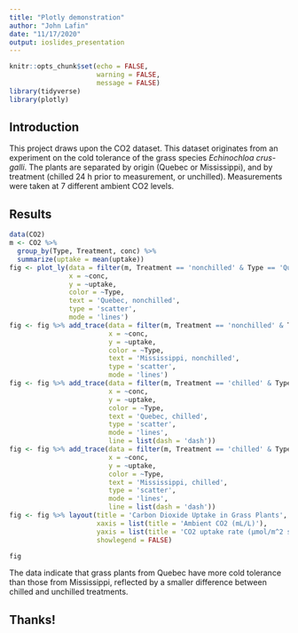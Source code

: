 ```yaml
---
title: "Plotly demonstration"
author: "John Lafin"
date: "11/17/2020"
output: ioslides_presentation
---
```


```r
knitr::opts_chunk$set(echo = FALSE, 
                      warning = FALSE,
                      message = FALSE)
library(tidyverse)
library(plotly)
```

## Introduction

This project draws upon the CO2 dataset. This dataset originates from an experiment on the cold tolerance of the grass species *Echinochloa crus-galli*. The plants are separated by origin (Quebec or Mississippi), and by treatment (chilled 24 h prior to measurement, or unchilled). Measurements were taken at 7 different ambient CO2 levels.

## Results

```r
data(CO2)
m <- CO2 %>% 
  group_by(Type, Treatment, conc) %>%
  summarize(uptake = mean(uptake))
fig <- plot_ly(data = filter(m, Treatment == 'nonchilled' & Type == 'Quebec'), 
               x = ~conc, 
               y = ~uptake,
               color = ~Type, 
               text = 'Quebec, nonchilled',
               type = 'scatter',
               mode = 'lines')
fig <- fig %>% add_trace(data = filter(m, Treatment == 'nonchilled' & Type == 'Mississippi'),
                         x = ~conc,
                         y = ~uptake,
                         color = ~Type,
                         text = 'Mississippi, nonchilled',
                         type = 'scatter',
                         mode = 'lines')
fig <- fig %>% add_trace(data = filter(m, Treatment == 'chilled' & Type == 'Quebec'),
                         x = ~conc,
                         y = ~uptake,
                         color = ~Type,
                         text = 'Quebec, chilled',
                         type = 'scatter',
                         mode = 'lines',
                         line = list(dash = 'dash'))
fig <- fig %>% add_trace(data = filter(m, Treatment == 'chilled' & Type == 'Mississippi'),
                         x = ~conc,
                         y = ~uptake,
                         color = ~Type,
                         text = 'Mississippi, chilled',
                         type = 'scatter',
                         mode = 'lines',
                         line = list(dash = 'dash'))
fig <- fig %>% layout(title = 'Carbon Dioxide Uptake in Grass Plants',
                      xaxis = list(title = 'Ambient CO2 (mL/L)'),
                      yaxis = list(title = 'CO2 uptake rate (µmol/m^2 sec)'),
                      showlegend = FALSE)

fig
```

The data indicate that grass plants from Quebec have more cold tolerance than those from Mississippi, reflected by a smaller difference between chilled and unchilled treatments.

## Thanks!